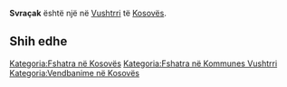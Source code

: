{{Fshat në 
 | Emri                = Svraçak
 | EmriAlt                = 
 | NAME_SHORT_FORM=      
 | NAME_GENERIC=      
 | NAME_SORT_NAME_RO=      SVRACAK
 | FULL_NAME_RO = Svraçak
 | FULL_NAME_ND_RO=Svracak
 | SORT_NAME_RG=SVRACAK
 | FULL_NAME_RG=Svraçak
 | FULL_NAME_ND_RG=Svracak
 | SRP_NAME_SHORT_FORM=      
 | SRP_NAME_GENERIC=      
 | SRP_NAME_SORT_NAME_RO=      
 | SRP_FULL_NAME_RO = 
 | SRP_FULL_NAME_ND_RO=
 | SRP_SORT_NAME_RG=
 | SRP_FULL_NAME_RG=
 | SRP_FULL_NAME_ND_RG=
 | Emri (Rasa dhanore) = 
 | Figura              = 
 | Shteti              = Kosovo
 | Komuna              = Vushtrri
 | Kodi postar         = 
 | Sipërfaqja          = 

 | Popullsia           = 

 | Regj. i popullsisë  = 
 | Dend. e popullsisë  = 
 | Faqja zyrtare       = 
 <!--- Koordinatat ----> 
 | Gjerësia            = 42.815064
 | Gjatësia            = 21.001387
 | Lartësia            = 
}}
'''Svraçak''' është një [[]] në [[Vushtrri]] të [[Kosovës]].

<!-- == Gjeografia == -->
<!-- == Historia == -->
<!-- == Demografia == -->
== Shih edhe ==
{{Komuna Vushtrri}}
{{Kosovo-Administrata-Cung}}

[[Kategoria:Fshatra në Kosovës]]
[[Kategoria:Fshatra në Kommunes Vushtrri]]
[[Kategoria:Vendbanime në Kosovës]]